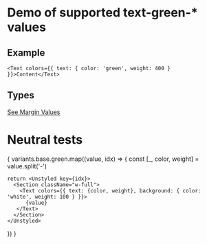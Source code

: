 
# Demo of supported text-green-* values

## Example
```
<Text colors={{ text: { color: 'green', weight: 400 } }}>Content</Text>
```
## Types
[See Margin Values](https://github.com/bolanosdev/phoenix-ui/blob/main/libraries/types/sizing/width.types.ts)


# Neutral tests
{
  variants.base.green.map((value, idx) => {
    const [_, color, weight] =  value.split('-')

    return <Unstyled key={idx}>
      <Section className="w-full">
        <Text colors={{ text: {color, weight}, background: { color: 'white', weight: 100 } }}>
          {value}
       </Text> 
      </Section>
    </Unstyled>
  })
}



